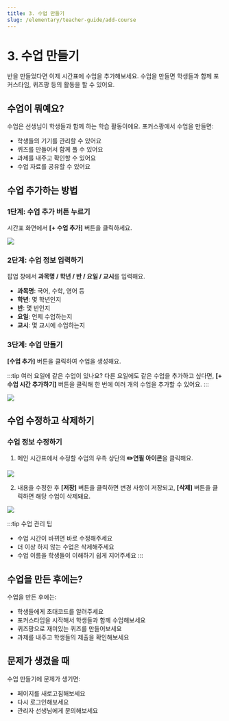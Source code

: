 ```yaml
---
title: 3. 수업 만들기
slug: /elementary/teacher-guide/add-course
---
```



# 3. 수업 만들기

반을 만들었다면 이제 시간표에 수업을 추가해보세요. 수업을 만들면 학생들과 함께 포커스타임, 퀴즈팡 등의 활동을 할 수 있어요.

## 수업이 뭐예요?

수업은 선생님이 학생들과 함께 하는 학습 활동이에요. 포커스팡에서 수업을 만들면:

- 학생들의 기기를 관리할 수 있어요
- 퀴즈를 만들어서 함께 풀 수 있어요
- 과제를 내주고 확인할 수 있어요
- 수업 자료를 공유할 수 있어요

## 수업 추가하는 방법

### 1단계: 수업 추가 버튼 누르기

시간표 화면에서 **[+ 수업 추가]** 버튼을 클릭하세요.

<Image src="/img/kr/elementary/teacher/03-01.jpg" size="lg" />

### 2단계: 수업 정보 입력하기

팝업 창에서 **과목명 / 학년 / 반 / 요일 / 교시**를 입력해요.

- **과목명**: 국어, 수학, 영어 등
- **학년**: 몇 학년인지
- **반**: 몇 반인지
- **요일**: 언제 수업하는지
- **교시**: 몇 교시에 수업하는지

### 3단계: 수업 만들기

**[수업 추가]** 버튼을 클릭하여 수업을 생성해요.

:::tip 여러 요일에 같은 수업이 있나요?
다른 요일에도 같은 수업을 추가하고 싶다면, **[+ 수업 시간 추가하기]** 버튼을 클릭해 한 번에 여러 개의 수업을 추가할 수 있어요.
:::

<Image src="/img/kr/elementary/teacher/03-02.jpg" size="lg" />

## 수업 수정하고 삭제하기

### 수업 정보 수정하기

1. 메인 시간표에서 수정할 수업의 우측 상단의 **✏️연필 아이콘**을 클릭해요.

<Image src="/img/kr/elementary/teacher/03-03.jpg" size="lg" />

2. 내용을 수정한 후 **[저장]** 버튼을 클릭하면 변경 사항이 저장되고, **[삭제]** 버튼을 클릭하면 해당 수업이 삭제돼요.

<Image src="/img/kr/elementary/teacher/03-04.jpg" size="lg" />

:::tip 수업 관리 팁

- 수업 시간이 바뀌면 바로 수정해주세요
- 더 이상 하지 않는 수업은 삭제해주세요
- 수업 이름을 학생들이 이해하기 쉽게 지어주세요
  :::

## 수업을 만든 후에는?

수업을 만든 후에는:

- 학생들에게 초대코드를 알려주세요
- 포커스타임을 시작해서 학생들과 함께 수업해보세요
- 퀴즈팡으로 재미있는 퀴즈를 만들어보세요
- 과제를 내주고 학생들의 제출을 확인해보세요

## 문제가 생겼을 때

수업 만들기에 문제가 생기면:

- 페이지를 새로고침해보세요
- 다시 로그인해보세요
- 관리자 선생님에게 문의해보세요
